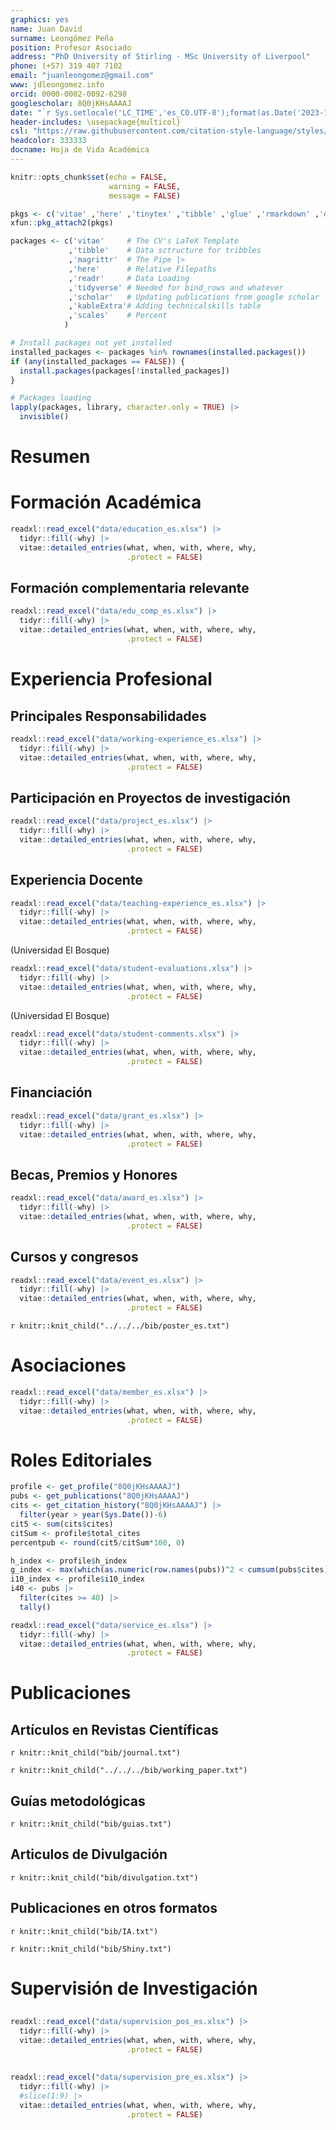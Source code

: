 ```yaml
---
graphics: yes
name: Juan David
surname: Leongómez Peña
position: Profesor Asociado
address: "PhD University of Stirling · MSc University of Liverpool"
phone: (+57) 319 407 7102
email: "juanleongomez@gmail.com"
www: jdleongomez.info
orcid: 0000-0002-0092-6298
googlescholar: 8Q0jKHsAAAAJ
date: "`r Sys.setlocale('LC_TIME','es_CO.UTF-8');format(as.Date('2023-11-19'),'%d de %B de %Y')`"
header-includes: \usepackage{multicol}
csl: "https://raw.githubusercontent.com/citation-style-language/styles/master/apa-cv.csl"
headcolor: 333333
docname: Hoja de Vida Académica
---
```


```r
knitr::opts_chunk$set(echo = FALSE,
                      warning = FALSE,
                      message = FALSE)

pkgs <- c('vitae' ,'here' ,'tinytex' ,'tibble' ,'glue' ,'rmarkdown' ,'dplyr', 'readr' ,'yaml')
xfun::pkg_attach2(pkgs)

packages <- c('vitae'     # The CV's LaTeX Template
             ,'tibble'    # Data sctructure for tribbles
             ,'magrittr'  # The Pipe |>
             ,'here'      # Relative Filepaths
             ,'readr'     # Data Loading
             ,'tidyverse' # Needed for bind_rows and whatever
             ,'scholar'   # Updating publications from google scholar
             ,'kableExtra'# Adding technicalskills table
             ,'scales'    # Percent
            )

# Install packages not yet installed
installed_packages <- packages %in% rownames(installed.packages())
if (any(installed_packages == FALSE)) {
  install.packages(packages[!installed_packages])
}

# Packages loading
lapply(packages, library, character.only = TRUE) |>
  invisible()
```

\vspace{4mm}
\begin{tcolorbox}[enhanced,
        on line, 
        boxsep=4pt, left=0pt,right=0pt,top=0pt,bottom=0pt,
        colframe=white,colback=black]
  
\color{white}
\begin{LARGE}\begin{center}
Documento 1. \textbf{Hoja de Vida}
\end{center}\end{LARGE}
\end{tcolorbox}

# Resumen

\begin{footnotesize}

\textbf{Sobre mí:} Actualmente soy Profesor Asociado e \href{https://scienti.minciencias.gov.co/cvlac/visualizador/generarCurriculoCv.do?cod_rh=0001348945}{Investigador Senior} en la Facultad de Psicología de la Universidad El Bosque, y lidero el grupo de investigación \href{https://unbosque.portalinvestigacion.com/grupos/302}{\textit{\textbf{CODEC}: Ciencias Cognitivas y del Comportamiento}} (clasificación \textbf{\href{https://scienti.minciencias.gov.co/gruplac/jsp/visualiza/visualizagr.jsp?nro=00000000001446}{A1}}). 

Mi formación es \textit{sui generis} para el contexto colombiano. Después de formarme en música y pedagogía, obtuve una maestría en psicología evolutiva de la \href{https://www.liverpool.ac.uk/}{Universidad de Liverpool} (anteriormente ofrecida por la \href{https://www.liverpool.ac.uk/life-sciences/}{Escuela de Ciencias Biológicas}) y un doctorado en psicología de la \href{https://www.stir.ac.uk/}{Universidad de Stirling}, ambos en el Reino Unido. El doctorado lo realicé como parte del \textit{\href{https://www.stir.ac.uk/about/faculties/natural-sciences/our-research/research-groups/behaviour-and-evolution-research-group/}{Behaviour and Evolution Research Group}} del \href{https://www.stir.ac.uk/about/faculties/natural-sciences/psychology/}{Departamento de Psicología}, que en Stirling forma parte de la \href{https://www.stir.ac.uk/about/faculties/natural-sciences/departments/}{Facultad de Ciencias Naturales}. En consecuencia, mi perspectiva para la investigación del comportamiento humano está fuertemente influenciada por el enfoque y métodos de las ciencias naturales.

\textbf{Investigación:} Mis principales intereses de investigación se centran en el estudio evolutivo del comportamiento humano y su variabilidad cultural, y se sitúan en la interfaz entre biología y psicología, pero abarcando aspectos de etología, antropología y psicofísica. Como lo muestra mi producción académica, me interesa comprender los efectos sociales de distintas señales biológicas, y especialmente la percepción interpersonal a través de canales acústicos. En particular, mi investigación pionera sobre modulaciones vocales en distintos contextos sociales, ha recibido amplio reconocimiento internacional, como se documenta en \href{https://profiles.impactstory.org/u/0000-0002-0092-6298}{\textit{Impactstory}}, que registra las menciones de mi trabajo en medios de comunicación alrededor del mundo.

Aunque me he concentrado especialmente en el estudio de los procesos de elección de pareja y las señales vocales, también he trabajado señales faciales y morfológicas y sus efectos en la percepción de dominancia, tipicidad sexual y salud, entre otras. Así mismo, me interesan profundamente las bases de la musicalidad humana y sus diversas funciones sociales, así como los efectos de los niveles hormonales en el comportamiento social humano.

\textit{Edición especial sobre modulación de la voz}: Recientemente, propuse y lideré la edición del número temático en dos partes \href{https://royalsocietypublishing.org/toc/rstb/2021/376/1840}{\textit{Voice modulation: from origin and mechanism to social impact}} para la prestigiosa revista \href{https://royalsocietypublishing.org/journal/rstb}{\textit{Philosophical Transactions of the Royal Society B: Biological Sciences}}. Este número transdisciplinar en dos partes constituye el primer compendio de investigación sobre la modulación de la voz. Incluye 21 artículos que abarcan las diversas funciones de la modulación de la voz en la comunicación humana y no humana, desde la señalización no verbal de la motivación y la emoción, la exageración de rasgos biológicos como el tamaño corporal y la masculinidad, hasta la aparición del lenguaje, el canto y la musicalidad en todas las culturas.

\textbf{Ciencia abierta:} Apoyo firmemente la difusión de prácticas de ciencia abierta y el uso de software y lenguajes de programación de código abierto como herramientas para promover la transparencia y garantizar la reproducibilidad, así como para reducir las desigualdades nacionales e internacionales en la producción y el acceso al conocimiento. Por ello, he sido reconocido con un nombramiento como recomendador (editor) de la novedosa iniciativa \href{https://rr.peercommunityin.org/}{\textit{PCI Registered Reports}} (para más información sobre este modelo, ver \href{https://www.nature.com/articles/d41586-023-03342-6}{artículo en Nature} y descripción de \href{https://rr.peercommunityin.org/about/about}{PCI}), y he publicado guías metodológicas en video a través del canal \href{https://www.youtube.com/@InvestigacionAbierta}{\textit{Investigación Abierta}}, así como aplicaciones web con fines educativos usando \textit{Shiny}. He participado activamente en la enseñanza y la transformación de módulos relacionados con la estadística, con un enfoque centrado en la ciencia abierta y la reproducibilidad, tanto con como sin programación.

\begin{cvskills}
  \cvskill
    {Intereses}
    {Modulación de la voz • Elección de pareja • Psicoacústica • Hormonas y comportamiento • Señales biológicas}
    
  \cvskill
    {}
    {Evolución y percepción de señales sociales}
    
  \cvskill
    {Métodos de Investigación}
    {\textit{Principalmente}: Diseños experimentales • Análisis acústico • Morfometría geométrica • Antropometría}

  \cvskill
    {Investigación Cuantitativa}
    {Modelado Estadístico • Modelos Multinivel • Metaanálisis • Inferencia Multimodelo • \textit{Machine learning}}
  
  \cvskill
    {Programación}
    {\href{https://www.r-project.org/}{\faRProject} avanzado: todo el procesamiento de datos, análisis, gráficos, tablas, páginas y \textit{apps} —e incluso esta HV—}

  \cvskill
    {Informes reproducibles}
    {Markdown/\href{https://rmarkdown.rstudio.com/}{R Markdown} (incluyendo código  \href{https://www.latex-project.org/}{{\fontfamily{cmr}\selectfont\LaTeX}} y \href{https://html.spec.whatwg.org/}{HTML}\faHtml5). Control de versiones con  \href{https://git-scm.com/}{Git} \faGit* y \href{https://github.com/JDLeongomez}{GitHub} \faGithub}

  \cvskill
    {Software}
    {\href{https://posit.co/products/open-source/rstudio/}{RStudio} •  \href{https://www.fon.hum.uva.nl/praat/}{Praat} • \href{https://www.audacityteam.org/}{Audacity} •  \href{https://inkscape.org/}{InkScape} • \href{https://www.zotero.org/}{Zotero} •  \href{https://www.jamovi.org/}{jamovi} • \href{https://jasp-stats.org/}{JASP} •  \href{https://obsproject.com/}{OBS Studio} • \href{https://code.visualstudio.com/}{VS Code} • \href{https://www.blender.org/}{Blender} • \href{https://www.gnu.org/}{GNU/Linux} \faLinux}

  \cvskill
    {Idiomas}
    {Inglés • Español}
\end{cvskills}

\end{footnotesize}

# Formación Académica

```r
readxl::read_excel("data/education_es.xlsx") |>
  tidyr::fill(-why) |>
  vitae::detailed_entries(what, when, with, where, why,
                          .protect = FALSE)
```

## Formación complementaria relevante

```r
readxl::read_excel("data/edu_comp_es.xlsx") |>
  tidyr::fill(-why) |>
  vitae::detailed_entries(what, when, with, where, why,
                          .protect = FALSE)
```

# Experiencia Profesional

\begin{footnotesize}
En la actualidad, desempeño responsabilidades administrativas y de liderazgo tanto dentro como fuera de la Universidad El Bosque. Internamente, lidero el grupo de investigación \href{https://unbosque.portalinvestigacion.com/grupos/302}{\textit{\textbf{CODEC}: Ciencias Cognitivas y del Comportamiento}} (clasificado como \href{https://scienti.minciencias.gov.co/gruplac/jsp/visualiza/visualizagr.jsp?nro=00000000001446}{A1}), y estoy a cargo de las convocatorias periódicas para el reconocimiento y medición de grupos de investigación, desarrollo tecnológico o innovación por parte de Minciencias. He organizado 9 cursos y soy miembro de dos comités de facultad. Externamente, tengo responsabilidades editoriales (detalladas a más adelante) y evalúo solicitudes de financiación para Minciencias, entre otras.
\end{footnotesize}

## Principales Responsabilidades

```r
readxl::read_excel("data/working-experience_es.xlsx") |>
  tidyr::fill(-why) |>
  vitae::detailed_entries(what, when, with, where, why,
                          .protect = FALSE)
```

## Participación en Proyectos de investigación

```r
readxl::read_excel("data/project_es.xlsx") |>
  tidyr::fill(-why) |>
  vitae::detailed_entries(what, when, with, where, why,
                          .protect = FALSE)
```

## Experiencia Docente

\begin{footnotesize}
A partir de mi trabajo en la Universidad de Stirling (Escocia, Reino Unido), mi enfoque principal ha sido la enseñanza de cursos relacionados con la estadística y metodos cuantitativos. Tanto en la Universidad El Bosque, donde impartí clases a nivel de maestría, como en la Universidad de La Sabana, donde trabajé a nivel de pregrado, rediseñé los programas de aprendizaje de estadística para el uso de software especializado, con énfasis en la aplicabilidad y credibilidad de los resultados.

Desde el año 2020, lideré una iniciativa en la Universidad El Bosque para transitar de la dependencia de software propietario, costoso y anticuado como SPSS, a soluciones amigables, libres y de código abierto, siguiendo los principios de la ciencia abierta y centrándonos en el modelado estadístico, la inferencia y la reproducibilidad. Este cambio ha implicado la implementación de \textit{jamovi} en cursos de pregrado y posgrado en la Facultad de Psicología, así como la realización de seminarios sobre R para el cuerpo docente y el co-diseño de un módulo opcional de R para estudiantes de pregrado.

Es relevante destacar que entre 2015 y 2019, mi enfoque principal fue la docencia. A partir de 2020, aunque ya no tengo a mi cargo cursos, he asumido mayores responsabilidades en investigación, supervisión de trabajos de grado y asesorías metodológicas y estadísticas para proyectos de investigación, tanto en el ámbito docente como de posgrado.
\end{footnotesize}

```r
readxl::read_excel("data/teaching-experience_es.xlsx") |>
  tidyr::fill(-why) |>
  vitae::detailed_entries(what, when, with, where, why,
                          .protect = FALSE)
```

\blacktriangleright\blacktriangleright\blacktriangleright\space \textbf{Evaluaciones de estudiantes} (Universidad El Bosque)

\begin{footnotesize}
A continuación, se presenta un resumen de las evaluaciones de estudiantes de los cursos que he dictado en la Universidad El Bosque, así como de estudiantes que han realizado trabajos de grado bajo mi supervisión. Todos los valores corresponden a la media de las evaluaciones obtenidas durante diferentes semestres.
\end{footnotesize}

```r
readxl::read_excel("data/student-evaluations.xlsx") |>
  tidyr::fill(-why) |>
  vitae::detailed_entries(what, when, with, where, why,
                          .protect = FALSE)
```

\blacktriangleright\blacktriangleright\blacktriangleright\space \textbf{Comentarios de estudiantes} (Universidad El Bosque)

\begin{footnotesize}
A continuación figuran algunos comentarios anónimos incluidos en las evaluaciones realizadas por estudiantes de los cursos que he dictado en la Universidad El Bosque, así como de estudiantes que han realizado trabajos de grado bajo mi supervisión.
\end{footnotesize}

```r
readxl::read_excel("data/student-comments.xlsx") |>
  tidyr::fill(-why) |>
  vitae::detailed_entries(what, when, with, where, why,
                          .protect = FALSE)
```

## Financiación

\begin{footnotesize}
La financiación para la investigación científica en Colombia es escasa\footnote{En 2015, Colombia \href{https://www.science.org/content/article/researchers-thought-peace-colombia-would-mean-more-science-funding-they-were-wrong}{gastó apenas el 0,24\% de su producto interno bruto en I+D}, y desde entonces, la situación ha empeorado. En 2018, el \href{https://www-infobae-com.translate.goog/america/colombia/2021/09/03/congresistas-piden-incrementar-el-presupuesto-de-minciencia-para-2022/?_x_tr_sl=es&_x_tr_tl=en}{presupuesto de Minciencias} era de US\$75.000.000, y para 2021 solo rondaba los US\$67.000.000.}, especialmente para la investigación básica; del limitado número de becas disponibles, gran parte son para investigación en salud o proyectos de conservación, así como para abordar retos específicos del posconflicto, lo que significa que mis opciones para obtener financiación son restringidas. Además, incluso la financiación interna de la Universidad El Bosque se ha desplazado recientemente hacia ciertas áreas clave, dirigidas en todos los casos a la investigación aplicada y en línea con las áreas priorizadas establecidas por Minciencias.

A pesar de ello, he superado sistemáticamente a mis colegas y nunca he dejado de obtener financiación para ninguna de las solicitudes que he presentado desde 2015. De hecho, desde el inicio de mi doctorado he recibido más de US\$200.000 en financiación a través de subvenciones y becas externas, incluyendo fondos de Minciencias.
\end{footnotesize}

```r
readxl::read_excel("data/grant_es.xlsx") |>
  tidyr::fill(-why) |>
  vitae::detailed_entries(what, when, with, where, why,
                          .protect = FALSE)
```

## Becas, Premios y Honores

```r
readxl::read_excel("data/award_es.xlsx") |>
  tidyr::fill(-why) |>
  vitae::detailed_entries(what, when, with, where, why,
                          .protect = FALSE)
```

## Cursos y congresos

```r
readxl::read_excel("data/event_es.xlsx") |>
  tidyr::fill(-why) |>
  vitae::detailed_entries(what, when, with, where, why,
                          .protect = FALSE)
```

\blacktriangleright\blacktriangleright\blacktriangleright\space \textbf{Conferencias, Pósters y Talleres}

\begingroup
\footnotesize
\setlength{\parindent}{-0.5in}
\setlength{\leftskip}{0.5in}

`r knitr::knit_child("../../../bib/poster_es.txt")`

\endgroup

# Asociaciones

```r
readxl::read_excel("data/member_es.xlsx") |>
  tidyr::fill(-why) |>
  vitae::detailed_entries(what, when, with, where, why,
                          .protect = FALSE)
```

# Roles Editoriales

```r
profile <- get_profile("8Q0jKHsAAAAJ")
pubs <- get_publications("8Q0jKHsAAAAJ")
cits <- get_citation_history("8Q0jKHsAAAAJ") |> 
  filter(year > year(Sys.Date())-6) 
cit5 <- sum(cits$cites)
citSum <- profile$total_cites
percentpub <- round(cit5/citSum*100, 0)

h_index <- profile$h_index
g_index <- max(which(as.numeric(row.names(pubs))^2 < cumsum(pubs$cites)))
i10_index <- profile$i10_index
i40 <- pubs |> 
  filter(cites >= 40) |> 
  tally()
```

\begin{footnotesize}
\textbf{Nota:} Mi registro verificado como par académico y editor internacional está disponible en mi perfil de \href{https://www.webofscience.com/wos/author/record/387716}{Web of Science}.
\end{footnotesize}

```r
readxl::read_excel("data/service_es.xlsx") |>
  tidyr::fill(-why) |>
  vitae::detailed_entries(what, when, with, where, why,
                          .protect = FALSE)
```
\vspace{-3mm}
\begin{footnotesize}
  \begin{minipage}[c]{0.32\linewidth}
    • \href{https://www.frontiersin.org/journals/psychology}{Frontiers in Psychology} (Q1)\newline
    • \href{https://www.sciencedirect.com/journal/cortex}{Cortex} (Q1)\newline
    • \href{https://www.springer.com/journal/10919/}{Journal of Nonverbal Behavior} (Q1)\newline
    • \href{https://journals.sagepub.com/home/pec}{Perception} (Q1)\newline
    • \href{https://www.tandfonline.com/journals/hbas20}{Basic and Applied Social Psychology} (Q1)\newline
  \end{minipage}\begin{minipage}[c]{0.45\linewidth}
    • \href{https://royalsocietypublishing.org/journal/rspb}{Proceedings of the Royal Society B: Biological Sciences} (Q1)\newline
    • \href{https://royalsocietypublishing.org/journal/rsos}{Royal Society Open Science} (Q1)\newline
    • \href{https://journals.plos.org/plosone/}{PLOS ONE} (Q1)\newline
    • \href{https://royalsocietypublishing.org/journal/rsbl}{Biology Letters} (Q1)\newline
    • \href{https://www.sciencedirect.com/journal/evolution-and-human-behavior}{Evolution and Human Behavior} (Q1)\newline
  \end{minipage}\begin{minipage}[c]{0.23\linewidth}
    • \href{https://www.nature.com/srep/}{Scientific Reports} (Q1)\newline
    • \href{https://journals.sagepub.com/home/evp}{Evolutionary Psychology} (Q2)\newline
    • \href{http://sumapsicologica.konradlorenz.edu.co/}{Suma Psicológica} (Q3)\newline
    • \href{https://ishe.org/human-ethology/}{Human Ethology}\newline
    • \href{https://ishe.org/human-ethology-bulletin-2006-2011/}{Human Ethology Bulletin}
  \end{minipage}
\end{footnotesize}

# Publicaciones

\begin{footnotesize}
He publicado artículos académicos, guías metodológicas y artículos de divulgación, pero también tengo publicaciones en otros medios como videos y aplicaciones web. En total, mis trabajos han sido citados `r citSum` veces, `r cit5` (`r percentpub`\%) desde principios de `r min(cits$year)`. De mis artículos, `r i10_index` han sido citados 10 o más veces, y `r i40$n` han sido citados más de 40 veces (alternativamente, \href{https://shiny.jdl-svr.lat/ScholarlyOutput_ES/}{esta app} creará por defecto un resumen gráfico de mi producción).
\end{footnotesize}

## Artículos en Revistas Científicas

\begin{tcolorbox}[enhanced,
        on line, 
        boxsep=4pt, left=0pt,right=0pt,top=0pt,bottom=0pt,
        colframe=white,colback=blue,
        hyperurl={https://scholar.google.com/citations?user=8Q0jKHsAAAAJ}]
  
\color{white}
\begin{minipage}[c]{0.15\linewidth}
  \begin{center} \begin{huge} `r h_index` \end{huge}
  \begin{small} Índice \textit{h} \end{small} \end{center} 
\end{minipage} \begin{minipage}[c]{0.15\linewidth}
  \begin{center} \begin{huge} `r g_index` \end{huge}
  \begin{small} Índice \textit{g} \end{small} \end{center}
\end{minipage} \begin{minipage}[c]{0.17\linewidth}
  \begin{center} \begin{huge} `r i10_index` \end{huge}
  \begin{small} Índice i10 \end{small} \end{center}
\end{minipage} \begin{minipage}[c]{0.20\linewidth}
  \begin{center} \begin{huge} 30 \end{huge}
  \begin{small} Artículos \end{small} \end{center}
\end{minipage} \begin{minipage}[c]{0.12\linewidth}
  \begin{center} \begin{huge} 20 \end{huge}
  \begin{small} en Q1 \end{small} \end{center}
\end{minipage} \begin{minipage}[c]{0.18\linewidth}  
  \begin{center} \begin{huge} `r citSum` \end{huge} 
  \begin{small} Citas \end{small} \end{center}
\end{minipage}
\begin{center}
\noindent\rule{8cm}{0.4pt}
\end{center}
\begin{center}
\footnotesize{En la mayoría de los artículos he realizado los análisis estadísticos}\end{center}
\end{tcolorbox}

\begingroup
\footnotesize
\setlength{\parindent}{-0.5in}
\setlength{\leftskip}{0.5in}

`r knitr::knit_child("bib/journal.txt")`

\endgroup

\blacktriangleright\blacktriangleright\blacktriangleright\space \textbf{\textit{Preprints} y Artículos en Revisión}

\begingroup
\footnotesize
\setlength{\parindent}{-0.5in}
\setlength{\leftskip}{0.5in}

`r knitr::knit_child("../../../bib/working_paper.txt")`

\endgroup

## Guías metodológicas

\begingroup
\footnotesize
\setlength{\parindent}{-0.5in}
\setlength{\leftskip}{0.5in}

`r knitr::knit_child("bib/guias.txt")`

\endgroup

## Articulos de Divulgación

\begingroup
\footnotesize
\setlength{\parindent}{-0.5in}
\setlength{\leftskip}{0.5in}

`r knitr::knit_child("bib/divulgation.txt")`

\endgroup

## Publicaciones en otros formatos

\begin{minipage}[c]{0.10\linewidth}
\href{https://www.youtube.com/@InvestigacionAbierta}{\includegraphics[width=1.7cm, height=1.7cm]{Logo_IA.png}}
\end{minipage} \begin{minipage}[c]{0.90\linewidth} \begin{footnotesize}
\textcolor{red}{\faYoutube} \href{https://www.youtube.com/@InvestigacionAbierta}{Investigación Abierta} es un canal de YouTube donde publico videos y tutoriales acerca de métodos y buenas prácticas de investigación, estadística y ciencia abierta, así como información sobre algunos programas útiles de código abierto. Hasta la fecha, he publicado 11 vídeos públicos que han sido vistos aproximadamente 260000 veces en total. Actualmente, el canal tiene cerca de 2300 suscriptores, y los vídeos tienen una media de 23558 visualizaciones y 406 \textit{likes} (98.9\% de las valoraciones).

\end{footnotesize}
\end{minipage}

\begingroup
\footnotesize
\setlength{\parindent}{-0.5in}
\setlength{\leftskip}{0.5in}

`r knitr::knit_child("bib/IA.txt")`

\endgroup

\begin{minipage}[c]{0.10\linewidth}
\href{https://jdleongomez.info/es/#shiny}{\includegraphics[width=1.5cm, height=1.74cm]{shiny_hex.png}}
\end{minipage} \begin{minipage}[c]{0.90\linewidth} \begin{footnotesize}
He creado algunas aplicaciones con fines educativos usando \href{https://shiny.posit.co/}{Shiny} en R. Aunque hay varias en desarrollo (aún privadas), en esta sección hay algunos ejemplos de aplicaciones públicas.
\end{footnotesize}
\end{minipage} 

\begingroup
\footnotesize
\setlength{\parindent}{-0.5in}
\setlength{\leftskip}{0.5in}

`r knitr::knit_child("bib/Shiny.txt")`

\endgroup

# Supervisión de Investigación

##  \textbf{Posgrado}

\begin{footnotesize}
La Facultad de Psicología de la Universidad El Bosque no ofrece grados enfocados en investigación, y todos los cursos de nivel de maestrías son profesionales. Debido a esto, mis oportunidades de supervisar a estudiantes de posgrado son limitadas, y la mayor parte de mi supervisión de posgrado ha sido externa.
\end{footnotesize}

```r
readxl::read_excel("data/supervision_pos_es.xlsx") |>
  tidyr::fill(-why) |>
  vitae::detailed_entries(what, when, with, where, why,
                          .protect = FALSE)
```

##  \textbf{Pregrado}

\begin{footnotesize}
He supervisado trabajos de grado realizados por estudiantes de distintas universidades y programas académicos. Esta lista sólo incluye los trabajos sustentados de los que he sido supervisor principal, pero adicionalmente he co-supervisado a más de 30 estudiantes. Actualmente, además, estoy supervisando seis estudiantes como supervisor principal.

\textbf{Nota:} Los hipervínculos en los títulos de los trabajos de grado recientes conducen a videos cortos (< 10 min) de socialización de los resultados, que pueden ser consultados para constatar su nivel, incluyendo los análisis y modelos estadísticos.
\end{footnotesize}

```r
readxl::read_excel("data/supervision_pre_es.xlsx") |>
  tidyr::fill(-why) |>
  #slice(1:9) |> 
  vitae::detailed_entries(what, when, with, where, why,
                          .protect = FALSE)
```

